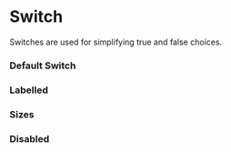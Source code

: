 
<Meta title="Design System|Switch" component={Switch} />

# Switch

Switches are used for simplifying true and false choices.

### Default Switch

<Preview withToolbar>
	<Story name="Default">
		<Switch />
	</Story>
</Preview>

### Labelled

<Preview withToolbar>
	<Story name="Labelled">
		<Switch label="Labelled Switch" />
	</Story>
</Preview>

### Sizes

<Preview withToolbar>
	<Story name="Large">
		<Switch label="Large Switch" size="large" />
	</Story>
</Preview>

### Disabled

<Preview withToolbar>
	<Story name="Disabled">
		<Switch label="Disabled" status="disabled" />
	</Story>
	<Story name="Disabled Checked">
		<Switch label="Disabled Checked" status="disabled" checked />
	</Story>
</Preview>
